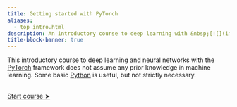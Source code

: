 ```yaml
---
title: Getting started with PyTorch
aliases:
  - top_intro.html
description: An introductory course to deep learning with &nbsp;[![](img/pytorch_logo.svg){width="2.7%" fig-alt="noshadow"}](https://pytorch.org/)
title-block-banner: true
---
```


:::{.topdef}

This introductory course to deep learning and neural networks with the [PyTorch](https://pytorch.org/) framework does not assume any prior knowledge in machine learning. Some basic [Python](https://www.python.org/) is useful, but not strictly necessary.

:::

<br>
[[Start course ➤](pt_intro.qmd)]{.topinline}
